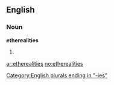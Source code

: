 ==English==

===Noun===
'''etherealities'''

# {{plural of|[[ethereality]]}}

[[Category:English plurals ending in "-ies"]]

[[ar:etherealities]]
[[no:etherealities]]